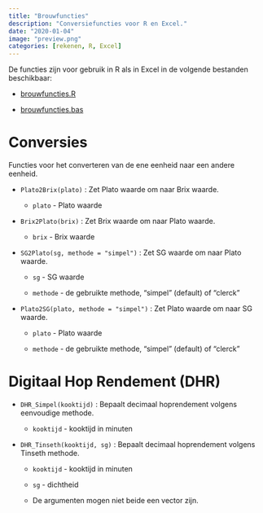 ```yaml
---
title: "Brouwfuncties"
description: "Conversiefuncties voor R en Excel."
date: "2020-01-04"
image: "preview.png"
categories: [rekenen, R, Excel]
---
```


De functies zijn voor gebruik in R als in Excel in de volgende bestanden beschikbaar:

-   [brouwfuncties.R](brouwfuncties.R)

-   [brouwfuncties.bas](brouwfuncties.bas)

# Conversies

Functies voor het converteren van de ene eenheid naar een andere eenheid.

-   `Plato2Brix(plato)` : Zet Plato waarde om naar Brix waarde.

    -   `plato` - Plato waarde

-   `Brix2Plato(brix)` : Zet Brix waarde om naar Plato waarde.

    -   `brix` - Brix waarde

-   `SG2Plato(sg, methode = "simpel")` : Zet SG waarde om naar Plato waarde.

    -   `sg` - SG waarde

    -   `methode` - de gebruikte methode, "simpel" (default) of "clerck"

-   `Plato2SG(plato, methode = "simpel")` : Zet Plato waarde om naar SG waarde.

    -   `plato` - Plato waarde

    -   `methode` - de gebruikte methode, "simpel" (default) of "clerck"

# Digitaal Hop Rendement (DHR)

-   `DHR_Simpel(kooktijd)` : Bepaalt decimaal hoprendement volgens eenvoudige methode.

    -   `kooktijd` - kooktijd in minuten

-   `DHR_Tinseth(kooktijd, sg)` : Bepaalt decimaal hoprendement volgens Tinseth methode.

    -   `kooktijd` - kooktijd in minuten

    -   `sg` - dichtheid

    -   De argumenten mogen niet beide een vector zijn.
